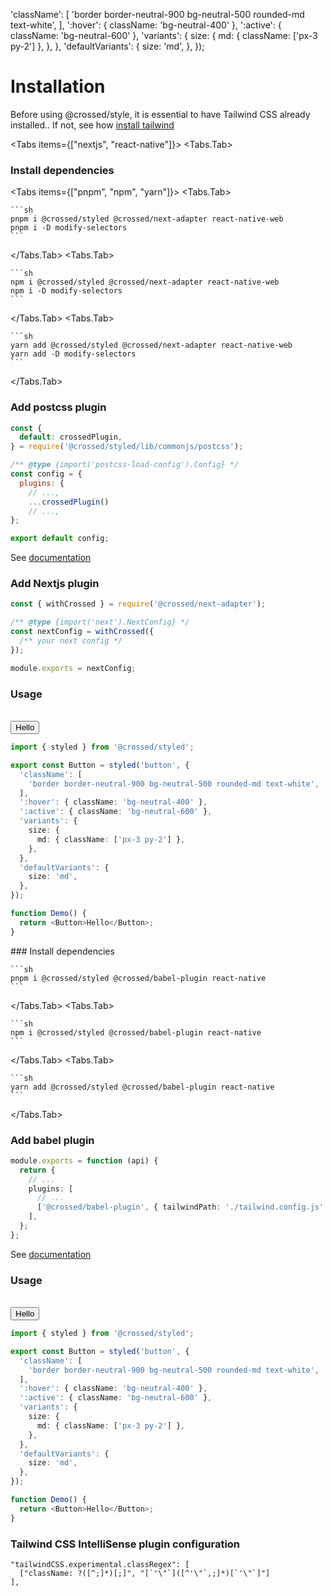 
  'className': [
    'border border-neutral-900 bg-neutral-500 rounded-md text-white',
  ],
  ':hover': { className: 'bg-neutral-400' },
  ':active': { className: 'bg-neutral-600' },
  'variants': {
    size: {
      md: { className: ['px-3 py-2'] },
    },
  },
  'defaultVariants': {
    size: 'md',
  },
});

# Installation

Before using @crossed/style, it is essential to have Tailwind CSS already installed.. If not, see how [install tailwind](https://tailwindcss.com/docs/installation)

<Tabs items={["nextjs", "react-native"]}>
<Tabs.Tab>
<Steps>
### Install dependencies
<Tabs items={["pnpm", "npm", "yarn"]}>
  <Tabs.Tab>

    ```sh
    pnpm i @crossed/styled @crossed/next-adapter react-native-web
    pnpm i -D modify-selectors
    ```

  </Tabs.Tab>
  <Tabs.Tab>

    ```sh
    npm i @crossed/styled @crossed/next-adapter react-native-web
    npm i -D modify-selectors
    ```

  </Tabs.Tab>
  <Tabs.Tab>
  
    ```sh
    yarn add @crossed/styled @crossed/next-adapter react-native-web
    yarn add -D modify-selectors
    ```
  
  </Tabs.Tab>
</Tabs>

### Add postcss plugin

```javascript filename="postcss.config.js"
const {
  default: crossedPlugin,
} = require('@crossed/styled/lib/commonjs/postcss');

/** @type {import('postcss-load-config').Config} */
const config = {
  plugins: {
    // ...,
    ...crossedPlugin()
    // ...,
};

export default config;
```

See [documentation](/styled/postcss)

### Add Nextjs plugin

```javascript filename="next.config.js"
const { withCrossed } = require('@crossed/next-adapter');

/** @type {import('next').NextConfig} */
const nextConfig = withCrossed({
  /** your next config */
});

module.exports = nextConfig;
```

### Usage

<br />
<Box className="items-center justify-center">
  <Button>Hello</Button>
</Box>

```typescript
import { styled } from '@crossed/styled';

export const Button = styled('button', {
  'className': [
    'border border-neutral-900 bg-neutral-500 rounded-md text-white',
  ],
  ':hover': { className: 'bg-neutral-400' },
  ':active': { className: 'bg-neutral-600' },
  'variants': {
    size: {
      md: { className: ['px-3 py-2'] },
    },
  },
  'defaultVariants': {
    size: 'md',
  },
});

function Demo() {
  return <Button>Hello</Button>;
}
```

</Steps>
</Tabs.Tab>
<Tabs.Tab>
<Steps>
### Install dependencies
<Tabs items={["pnpm", "npm", "yarn"]}>
  <Tabs.Tab>

    ```sh
    pnpm i @crossed/styled @crossed/babel-plugin react-native
    ```

  </Tabs.Tab>
  <Tabs.Tab>

    ```sh
    npm i @crossed/styled @crossed/babel-plugin react-native
    ```

  </Tabs.Tab>
  <Tabs.Tab>
  
    ```sh
    yarn add @crossed/styled @crossed/babel-plugin react-native
    ```
  
  </Tabs.Tab>
</Tabs>

### Add babel plugin

```typescript
module.exports = function (api) {
  return {
    // ...
    plugins: [
      // ...
      ['@crossed/babel-plugin', { tailwindPath: './tailwind.config.js' }],
    ],
  };
};
```

See [documentation](/styled/babel)

### Usage

<br />
<Box className="items-center justify-center">
  <Button>Hello</Button>
</Box>

```typescript
import { styled } from '@crossed/styled';

export const Button = styled('button', {
  'className': [
    'border border-neutral-900 bg-neutral-500 rounded-md text-white',
  ],
  ':hover': { className: 'bg-neutral-400' },
  ':active': { className: 'bg-neutral-600' },
  'variants': {
    size: {
      md: { className: ['px-3 py-2'] },
    },
  },
  'defaultVariants': {
    size: 'md',
  },
});

function Demo() {
  return <Button>Hello</Button>;
}
```

</Steps>
</Tabs.Tab>
</Tabs>

### Tailwind CSS IntelliSense plugin configuration

```
"tailwindCSS.experimental.classRegex": [
  ["className: ?([^;]*)[;]", "[`'\"`]([^'\"`,;]*)[`'\"`]"]
],
```
